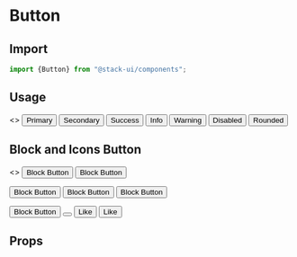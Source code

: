 
<Meta title="Components/Button" component="Button" />

<Story name="Import" />

# Button

## Import

```jsx
import {Button} from "@stack-ui/components";
```
## Usage

<Preview withToolbar>
    <Story name="Usage">
        <>
        <span style={{marginRight:20}}>
        <Button btnType="primary" btnVariant="contained"> Primary </Button>
        </span>
        <span style={{marginRight:20}}>
        <Button btnType="secondary" btnVariant="outlined">Secondary</Button>
        </span>
         <span style={{marginRight:20}}>
        <Button btnType="success" btnVariant="contained"> Success </Button>
        </span>
         <span style={{marginRight:20}}>
        <Button btnType="info" btnVariant="contained"> Info </Button>
        </span>
         <span style={{marginRight:20}}>
        <Button btnType="warning" btnVariant="contained"> Warning </Button>
        </span>
        <span style={{marginRight:20}}>
        <Button btnType="success" isDisabled="true" btnVariant="contained"> Disabled </Button>
        </span>
        <span style={{marginRight:20}}>
        <Button rounded="rounded" btnType="primary" btnVariant="contained"> Rounded </Button>
        </span>
        </>
    </Story>
</Preview>

## Block and Icons Button

<Preview withToolbar>
    <Story name="UsageIcon">
        <>
        <Row>
            <Col xl="6">
            <Button btnType="primary" btnVariant="contained" block="true"> Block Button </Button>
            </Col>
            <Col xl="6">
           <Button btnType="success" btnVariant="contained" block="true" size="sm"> Block Button </Button>
           <p></p>
            <Button btnType="purple" btnVariant="contained" block="true" size="lg"> Block Button </Button>
            </Col>
        </Row>
        <Row>
            <Col xl="6">
            <Button btnType="primary" btnVariant="contained" icon="mdi-check-all"> Block Button </Button>
            </Col>
            <Col xl="6">
           <Button btnType="success" btnVariant="contained" block="true" size="sm"> Block Button </Button>
           <p></p>
            <Button btnType="purple" btnVariant="contained" block="true" size="lg"> Block Button </Button>
            </Col>
        </Row>
               <Row>
            <Col xl="2">
            <Button btnType="primary" btnVariant="contained" icon="spinner"> </Button>
            </Col>
            <Col xl="2">
            <Button btnType="danger" btnVariant="contained" icon="heart" iconVariant="solid"> Like </Button>
            </Col>
              <Col xl="2">
            <Button btnType="danger" btnVariant="contained" icon="heart" iconVariant="regular"> Like </Button>
            </Col>
        </Row>
        </>
    </Story>
</Preview>

<Story name="Props" />

## Props

<Props of={ButtonTypes} />